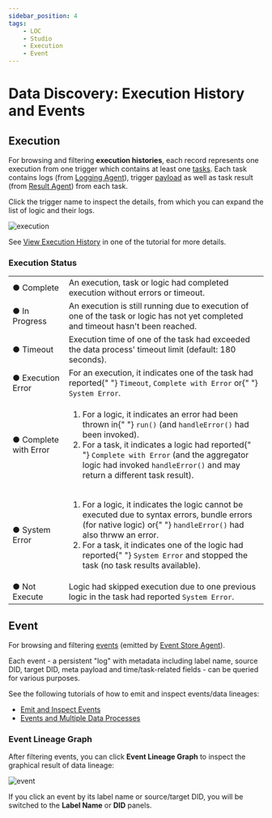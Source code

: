 ```yaml
---
sidebar_position: 4
tags:
    - LOC
    - Studio
    - Execution
    - Event
---
```


# Data Discovery: Execution History and Events

## Execution

For browsing and filtering **execution histories**, each record represents one execution from one trigger which contains at least one [tasks](/legacy/0.10/tutorials/loc-feat-overview#triggers-tasks-and-executions). Each task contains logs (from [Logging Agent](/legacy/0.10/sdk-reference/logging)), trigger [payload](/legacy/0.10/sdk-reference/payload) as well as task result (from [Result Agent](/legacy/0.10/sdk-reference/result)) from each task.

Click the trigger name to inspect the details, from which you can expand the list of logic and their logs.

<div className="center-padded-sm">
    <img src={require("./img/execution.png").default} alt="execution" />
</div>

See [View Execution History](/legacy/0.10/tutorials/create-api-route#view-execution-history) in one of the tutorial for more details.

### Execution Status

<table>
    <tr>
        <td>
            <span className="big-font success-color">●</span> Complete
        </td>
        <td>
            An execution, task or logic had completed execution without errors
            or timeout.
        </td>
    </tr>
    <tr>
        <td>
            <span className="big-font progress-color">●</span> In Progress
        </td>
        <td>
            An execution is still running due to execution of one of the task or
            logic has not yet completed and timeout hasn't been reached.
        </td>
    </tr>
    <tr>
        <td>
            <span className="big-font warn-color">●</span> Timeout
        </td>
        <td>
            Execution time of one of the task had exceeded the data process'
            timeout limit (default: 180 seconds).
        </td>
    </tr>
    <tr>
        <td>
            <span className="big-font error-color">●</span> Execution Error
        </td>
        <td>
            For an execution, it indicates one of the task had reported{" "}
            <code>Timeout</code>, <code>Complete with Error</code> or{" "}
            <code>System Error</code>.
        </td>
    </tr>
    <tr>
        <td>
            <span className="big-font error-color">●</span> Complete with Error
        </td>
        <td>
            <ol>
                <li>
                    For a logic, it indicates an error had been thrown in{" "}
                    <code>run()</code> (and <code>handleError()</code> had been
                    invoked).
                </li>
                <li>
                    For a task, it indicates a logic had reported{" "}
                    <code>Complete with Error</code> (and the aggregator logic
                    had invoked <code>handleError()</code> and may return a
                    different task result).
                </li>
            </ol>
        </td>
    </tr>
    <tr>
        <td>
            <span className="big-font error-color">●</span> System Error
        </td>
        <td>
            <ol>
                <li>
                    For a logic, it indicates the logic cannot be executed due
                    to syntax errors, bundle errors (for native logic) or{" "}
                    <code>handleError()</code> had also thrww an error.
                </li>
                <li>
                    For a task, it indicates one of the logic had reported{" "}
                    <code>System Error</code> and stopped the task (no task
                    results available).
                </li>
            </ol>
        </td>
    </tr>
    <tr>
        <td>
            <span className="big-font none-color">●</span> Not Execute
        </td>
        <td>
            Logic had skipped execution due to one previous logic in the task
            had reported <code>System Error</code>.
        </td>
    </tr>
</table>

## Event

For browsing and filtering [events](/legacy/0.10/tutorials/loc-feat-overview#events) (emitted by [Event Store Agent](/legacy/0.10/sdk-reference/eventstore)).

Each event - a persistent "log" with metadata including label name, source DID, target DID, meta payload and time/task-related fields - can be queried for various purposes.

See the following tutorials of how to emit and inspect events/data lineages:

-   [Emit and Inspect Events](/legacy/0.10/tutorials/emit-and-inspect-event)
-   [Events and Multiple Data Processes](/legacy/0.10/tutorials/event-and-multiple-dp)

### Event Lineage Graph

After filtering events, you can click **Event Lineage Graph** to inspect the graphical result of data lineage:

<div className="center-padded-sm">
    <img src={require("./img/event.png").default} alt="event" />
</div>

If you click an event by its label name or source/target DID, you will be switched to the **Label Name** or **DID** panels.
